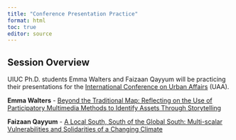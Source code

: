 ```yaml
---
title: "Conference Presentation Practice"
format: html
toc: true
editor: source
---
```

## Session Overview

UIUC Ph.D. students Emma Walters and Faizaan Qayyum will be practicing their presentations for the [International Conference on Urban Affairs](https://www.xcdsystem.com/uaa/program/m3Rr61v/index.cfm?pgid=1587&RunRemoveSessionFilter=1) (UAA).

**Emma Walters** - [Beyond the Traditional Map: Reflecting on the Use of Participatory Multimedia Methods to Identify Assets Through Storytelling](https://www.xcdsystem.com/uaa/program/m3Rr61v/index.cfm?pgid=1587&sid=14813&abid=50292)

**Faizaan Qayyum** - [A Local South, South of the Global South: Multi-scalar Vulnerabilities and Solidarities of a Changing Climate](https://www.xcdsystem.com/uaa/program/m3Rr61v/index.cfm?pgid=1587&sid=14813&abid=50292)